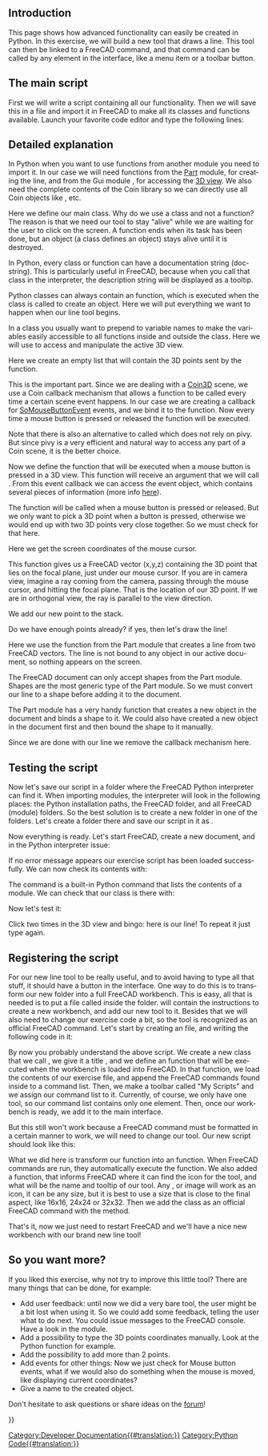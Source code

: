 <languages/>

{{TOCright}}

<div lang="en" dir="ltr" class="mw-content-ltr">
==Introduction==
</div>

<div lang="en" dir="ltr" class="mw-content-ltr">
This page shows how advanced functionality can easily be created in Python. In this exercise, we will build a new tool that draws a line. This tool can then be linked to a FreeCAD command, and that command can be called by any element in the interface, like a menu item or a toolbar button.
</div>

<div lang="en" dir="ltr" class="mw-content-ltr">
==The main script==
</div>

<div lang="en" dir="ltr" class="mw-content-ltr">
First we will write a script containing all our functionality. Then we will save this in a file and import it in FreeCAD to make all its classes and functions available. Launch your favorite code editor and type the following lines:
</div>

{{Code|code=
import FreeCADGui, Part
from pivy.coin import *

class line:

    """This class will create a line after the user clicked 2 points on the screen"""

    def __init__(self):
        self.view = FreeCADGui.ActiveDocument.ActiveView
        self.stack = []
        self.callback = self.view.addEventCallbackPivy(SoMouseButtonEvent.getClassTypeId(), self.getpoint)

    def getpoint(self, event_cb):
        event = event_cb.getEvent()
        if event.getState() == SoMouseButtonEvent.DOWN:
            pos = event.getPosition()
            point = self.view.getPoint(pos[0], pos[1])
            self.stack.append(point)
            if len(self.stack) == 2:
                l = Part.LineSegment(self.stack[0], self.stack[1])
                shape = l.toShape()
                Part.show(shape)
                self.view.removeEventCallbackPivy(SoMouseButtonEvent.getClassTypeId(), self.callback)
}}
{{Top}}
<div lang="en" dir="ltr" class="mw-content-ltr">
==Detailed explanation==
</div>

{{Code|code=
import Part, FreeCADGui
from pivy.coin import *
}}

<div lang="en" dir="ltr" class="mw-content-ltr">
In Python when you want to use functions from another module you need to import it. In our case we will need functions from the [[Part_Workbench|Part]] module, for creating the line, and from the Gui module {{incode|FreeCADGui}}, for accessing the [[3D_view|3D view]]. We also need the complete contents of the Coin library so we can directly use all Coin objects like {{incode|SoMouseButtonEvent}}, etc.
</div>

{{Code|code=
class line:
}}

<div lang="en" dir="ltr" class="mw-content-ltr">
Here we define our main class. Why do we use a class and not a function? The reason is that we need our tool to stay "alive" while we are waiting for the user to click on the screen. A function ends when its task has been done, but an object (a class defines an object) stays alive until it is destroyed.
</div>

{{Code|code=
"""This class will create a line after the user clicked 2 points on the screen"""
}}

<div lang="en" dir="ltr" class="mw-content-ltr">
In Python, every class or function can have a documentation string (docstring). This is particularly useful in FreeCAD, because when you call that class in the interpreter, the description string will be displayed as a tooltip.
</div>

{{Code|code=
def __init__(self):
}}

<div lang="en" dir="ltr" class="mw-content-ltr">
Python classes can always contain an {{incode|__init__}} function, which is executed when the class is called to create an object. Here we will put everything we want to happen when our line tool begins.
</div>

{{Code|code=
self.view = FreeCADGui.ActiveDocument.ActiveView
}}

<div lang="en" dir="ltr" class="mw-content-ltr">
In a class you usually want to prepend {{incode|self.}} to variable names to make the variables easily accessible to all functions inside and outside the class. Here we will use {{incode|self.view}} to access and manipulate the active 3D view.
</div>

{{Code|code=
self.stack = []
}}

<div lang="en" dir="ltr" class="mw-content-ltr">
Here we create an empty list that will contain the 3D points sent by the {{incode|getpoint()}} function.
</div>

{{Code|code=
self.callback = self.view.addEventCallbackPivy(SoMouseButtonEvent.getClassTypeId(), self.getpoint)
}}

<div lang="en" dir="ltr" class="mw-content-ltr">
This is the important part. Since we are dealing with a [https://github.com/coin3d/coin/wiki Coin3D] scene, we use a Coin callback mechanism that allows a function to be called every time a certain scene event happens. In our case we are creating a callback for [https://coin3d.github.io/Coin/html/classSoMouseButtonEvent.html SoMouseButtonEvent] events, and we bind it to the {{incode|getpoint()}} function. Now every time a mouse button is pressed or released the {{incode|getpoint()}} function will be executed.
</div>

<div lang="en" dir="ltr" class="mw-content-ltr">
Note that there is also an alternative to {{incode|addEventCallbackPivy()}} called {{incode|addEventCallback()}} which does not rely on pivy. But since pivy is a very efficient and natural way to access any part of a Coin scene, it is the better choice.
</div>
{{Top}}
{{Code|code=
def getpoint(self, event_cb):
}}

<div lang="en" dir="ltr" class="mw-content-ltr">
Now we define the {{incode|getpoint()}} function that will be executed when a mouse button is pressed in a 3D view. This function will receive an argument that we will call {{incode|event_cb}}. From this event callback we can access the event object, which contains several pieces of information (more info [[Code_snippets#Observe_mouse_events_in_the_3D_viewer_via_Python|here]]).
</div>

{{Code|code=
if event.getState() == SoMouseButtonEvent.DOWN:
}}

<div lang="en" dir="ltr" class="mw-content-ltr">
The {{incode|getpoint()}} function will be called when a mouse button is pressed or released. But we only want to pick a 3D point when a button is pressed, otherwise we would end up with two 3D points very close together. So we must check for that here.
</div>

{{Code|code=
pos = event.getPosition()
}}

<div lang="en" dir="ltr" class="mw-content-ltr">
Here we get the screen coordinates of the mouse cursor.
</div>

{{Code|code=
point = self.view.getPoint(pos[0], pos[1])
}}

<div lang="en" dir="ltr" class="mw-content-ltr">
This function gives us a FreeCAD vector (x,y,z) containing the 3D point that lies on the focal plane, just under our mouse cursor. If you are in camera view, imagine a ray coming from the camera, passing through the mouse cursor, and hitting the focal plane. That is the location of our 3D point. If we are in orthogonal view, the ray is parallel to the view direction.
</div>

{{Code|code=
self.stack.append(point)
}}

<div lang="en" dir="ltr" class="mw-content-ltr">
We add our new point to the stack.
</div>

{{Code|code=
if len(self.stack) == 2:
}}

<div lang="en" dir="ltr" class="mw-content-ltr">
Do we have enough points already? if yes, then let's draw the line!
</div>

{{Code|code=
l = Part.LineSegment(self.stack[0], self.stack[1])
}}

<div lang="en" dir="ltr" class="mw-content-ltr">
Here we use the {{incode|LineSegment()}} function from the Part module that creates a line from two FreeCAD vectors. The line is not bound to any object in our active document, so nothing appears on the screen.
</div>

{{Code|code=
shape = l.toShape()
}}

<div lang="en" dir="ltr" class="mw-content-ltr">
The FreeCAD document can only accept shapes from the Part module. Shapes are the most generic type of the Part module. So we must convert our line to a shape before adding it to the document.
</div>

{{Code|code=
Part.show(shape)
}}

<div lang="en" dir="ltr" class="mw-content-ltr">
The Part module has a very handy {{incode|show()}} function that creates a new object in the document and binds a shape to it. We could also have created a new object in the document first and then bound the shape to it manually.
</div>

{{Code|code=
self.view.removeEventCallbackPivy(SoMouseButtonEvent.getClassTypeId(), self.callback)
}}

<div lang="en" dir="ltr" class="mw-content-ltr">
Since we are done with our line we remove the callback mechanism here.
</div>
{{Top}}
<div lang="en" dir="ltr" class="mw-content-ltr">
==Testing the script==
</div>

<div lang="en" dir="ltr" class="mw-content-ltr">
Now let's save our script in a folder where the FreeCAD Python interpreter can find it. When importing modules, the interpreter will look in the following places: the Python installation paths, the FreeCAD {{FileName|bin}} folder, and all FreeCAD {{FileName|Mod}} (module) folders. So the best solution is to create a new folder in one of the {{FileName|Mod}} folders. Let's create a {{FileName|MyScripts}} folder there and save our script in it as {{FileName|exercise.py}}.
</div>

<div lang="en" dir="ltr" class="mw-content-ltr">
Now everything is ready. Let's start FreeCAD, create a new document, and in the Python interpreter issue:
</div>

{{Code|code=
import exercise
}}

<div lang="en" dir="ltr" class="mw-content-ltr">
If no error message appears our exercise script has been loaded successfully. We can now check its contents with:
</div>

{{Code|code=
dir(exercise)
}}

<div lang="en" dir="ltr" class="mw-content-ltr">
The command {{incode|dir()}} is a built-in Python command that lists the contents of a module. We can check that our {{incode|line()}} class is there with:
</div>

{{Code|code=
'line' in dir(exercise)
}}

<div lang="en" dir="ltr" class="mw-content-ltr">
Now let's test it:
</div>

{{Code|code=
exercise.line()
}}

<div lang="en" dir="ltr" class="mw-content-ltr">
Click two times in the 3D view and bingo: here is our line! To repeat it just type {{incode|exercise.line()}} again.
</div>
{{Top}}
<div lang="en" dir="ltr" class="mw-content-ltr">
==Registering the script==
</div>

<div lang="en" dir="ltr" class="mw-content-ltr">
For our new line tool to be really useful, and to avoid having to type all that stuff, it should have a button in the interface. One way to do this is to transform our new {{FileName|MyScripts}} folder into a full FreeCAD workbench. This is easy, all that is needed is to put a file called {{FileName|InitGui.py}} inside the {{FileName|MyScripts}} folder. {{FileName|InitGui.py}} will contain the instructions to create a new workbench, and add our new tool to it. Besides that we will also need to change our exercise code a bit, so the {{incode|line()}} tool is recognized as an official FreeCAD command. Let's start by creating an {{FileName|InitGui.py}} file, and writing the following code in it:
</div>

{{Code|code=
class MyWorkbench (Workbench):

    MenuText = "MyScripts"

    def Initialize(self):
        import exercise
        commandslist = ["line"]
        self.appendToolbar("My Scripts", commandslist)

Gui.addWorkbench(MyWorkbench())
}}

<div lang="en" dir="ltr" class="mw-content-ltr">
By now you probably understand the above script. We create a new class that we call {{incode|MyWorkbench}}, we give it a title {{incode|MenuText}}, and we define an {{incode|Initialize()}} function that will be executed when the workbench is loaded into FreeCAD. In that function, we load the contents of our exercise file, and append the FreeCAD commands found inside to a command list. Then, we make a toolbar called "My Scripts" and we assign our command list to it. Currently, of course, we only have one tool, so our command list contains only one element. Then, once our workbench is ready, we add it to the main interface.
</div>

<div lang="en" dir="ltr" class="mw-content-ltr">
But this still won't work because a FreeCAD command must be formatted in a certain manner to work, we will need to change our {{incode|line()}} tool. Our new {{FileName|exercise.py}} script should look like this:
</div>

{{Code|code=
import FreeCADGui, Part
from pivy.coin import *

class line:

    """This class will create a line after the user clicked 2 points on the screen"""

    def Activated(self):
        self.view = FreeCADGui.ActiveDocument.ActiveView
        self.stack = []
        self.callback = self.view.addEventCallbackPivy(SoMouseButtonEvent.getClassTypeId(), self.getpoint)

    def getpoint(self, event_cb):
        event = event_cb.getEvent()
        if event.getState() == SoMouseButtonEvent.DOWN:
            pos = event.getPosition()
            point = self.view.getPoint(pos[0], pos[1])
            self.stack.append(point)
            if len(self.stack) == 2:
                l = Part.LineSegment(self.stack[0], self.stack[1])
                shape = l.toShape()
                Part.show(shape)
                self.view.removeEventCallbackPivy(SoMouseButtonEvent.getClassTypeId(), self.callback)

    def GetResources(self):
        return {'Pixmap': 'path_to_an_icon/line_icon.png', 'MenuText': 'Line', 'ToolTip': 'Creates a line by clicking 2 points on the screen'}

FreeCADGui.addCommand('line', line())
}}

<div lang="en" dir="ltr" class="mw-content-ltr">
What we did here is transform our {{incode|__init__()}} function into an {{incode|Activated()}} function. When FreeCAD commands are run, they automatically execute the {{incode|Activated()}} function. We also added a {{incode|GetResources()}} function, that informs FreeCAD where it can find the icon for the tool, and what will be the name and tooltip of our tool. Any {{FileName|jpg}}, {{FileName|png}} or {{FileName|svg}} image will work as an icon, it can be any size, but it is best to use a size that is close to the final aspect, like 16x16, 24x24 or 32x32.
Then we add the {{incode|line()}} class as an official FreeCAD command with the {{incode|addCommand()}} method.
</div>

<div lang="en" dir="ltr" class="mw-content-ltr">
That's it, now we just need to restart FreeCAD and we'll have a nice new workbench with our brand new line tool!
</div>
{{Top}}
<div lang="en" dir="ltr" class="mw-content-ltr">
==So you want more?==
</div>

<div lang="en" dir="ltr" class="mw-content-ltr">
If you liked this exercise, why not try to improve this little tool? There are many things that can be done, for example:
* Add user feedback: until now we did a very bare tool, the user might be a bit lost when using it. So we could add some feedback, telling the user what to do next. You could issue messages to the FreeCAD console. Have a look in the {{incode|FreeCAD.Console}} module.
* Add a possibility to type the 3D points coordinates manually. Look at the Python {{incode|input()}} function for example.
* Add the possibility to add more than 2 points.
* Add events for other things: Now we just check for Mouse button events, what if we would also do something when the mouse is moved, like displaying current coordinates?
* Give a name to the created object.
</div>

<div lang="en" dir="ltr" class="mw-content-ltr">
Don't hesitate to ask questions or share ideas on the [https://forum.freecad.org forum]!
</div>
{{Top}}
{{Powerdocnavi{{#translation:}}}}
[[Category:Developer Documentation{{#translation:}}]]
[[Category:Python Code{{#translation:}}]]
{{clear}}